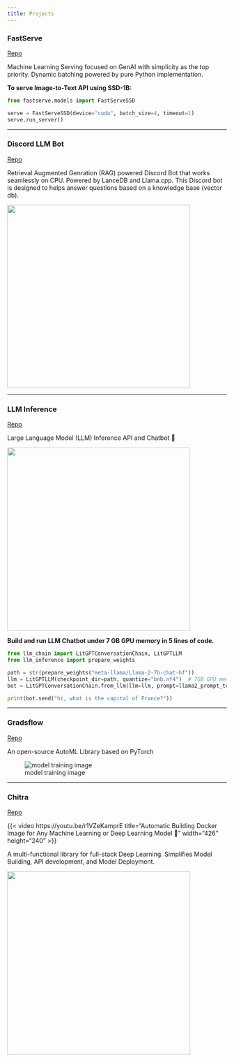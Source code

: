 ```yaml
---
title: Projects
---
```


### FastServe
[Repo](https://github.com/aniketmaurya/fastserve)

Machine Learning Serving focused on GenAI with simplicity as the top priority.
Dynamic batching powered by pure Python implementation.

**To serve Image-to-Text API using SSD-1B:**

```python
from fastserve.models import FastServeSSD

serve = FastServeSSD(device="cuda", batch_size=4, timeout=1)
serve.run_server()
```

---

### Discord LLM Bot
[Repo](https://github.com/aniketmaurya/discord-llm-bot)

Retrieval Augmented Genration (RAG) powered Discord Bot that works seamlessly on CPU. Powered by LanceDB and Llama.cpp.
This Discord bot is designed to helps answer questions based on a knowledge base (vector db).


![](https://raw.githubusercontent.com/aniketmaurya/discord-llm-bot/main/assets/discord-bot.png){height="420"}

---

### LLM Inference
[Repo](https://github.com/aniketmaurya/llm-inference)

Large Language Model (LLM) Inference API and Chatbot 🦙

![](https://github.com/aniketmaurya/llm-inference/raw/main/assets/llm-inference-min.png){height="420"}

**Build and run LLM Chatbot under 7 GB GPU memory in 5 lines of code.**

```python
from llm_chain import LitGPTConversationChain, LitGPTLLM
from llm_inference import prepare_weights

path = str(prepare_weights("meta-llama/Llama-2-7b-chat-hf"))
llm = LitGPTLLM(checkpoint_dir=path, quantize="bnb.nf4")  # 7GB GPU memory
bot = LitGPTConversationChain.from_llm(llm=llm, prompt=llama2_prompt_template)

print(bot.send("hi, what is the capital of France?"))
```
---

### Gradsflow
[Repo](https://github.com/gradsflow/gradsflow)

An open-source AutoML Library based on PyTorch

![model training image](https://ik.imagekit.io/gradsflow/docs/gf/gradsflow-model-training_B1HZpLFRv8.png)

---


### Chitra
[Repo](https://github.com/aniketmaurya/chitra)

{{< video https://youtu.be/r1VZeKamprE
    title="Automatic Building Docker Image for Any Machine Learning or Deep Learning Model 🐳"
    width="426" height="240"
>}}

A multi-functional library for full-stack Deep Learning. Simplifies Model Building, API development, and Model Deployment.

![](https://ik.imagekit.io/aniket/chitra/chitra-arch_Vw9AdA4aC.svg){height="420"}

